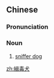 {{also|缉毒犬}}
==Chinese==
{{zh-forms|s=缉毒犬|type=21}}

===Pronunciation===
{{zh-pron
|m=jīdúquǎn
|cat=n
}}

===Noun===
{{zh-noun}}

# [[sniffer dog]]

[[zh:緝毒犬]]